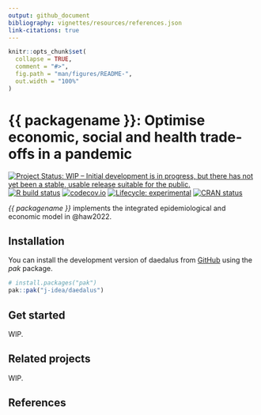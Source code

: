 ```yaml
---
output: github_document
bibliography: vignettes/resources/references.json
link-citations: true
---
```


<!-- README.md is generated from README.Rmd. Please edit that file -->

```r
knitr::opts_chunk$set(
  collapse = TRUE,
  comment = "#>",
  fig.path = "man/figures/README-",
  out.width = "100%"
)
```

# {{ packagename }}: Optimise economic, social and health trade-offs in a pandemic

<!-- badges: start -->
[![Project Status: WIP – Initial development is in progress, but there has not yet been a stable, usable release suitable for the public.](https://www.repostatus.org/badges/latest/wip.svg)](https://www.repostatus.org/#wip)
[![R build status](https://github.com/j-idea/daedalus/workflows/R-CMD-check/badge.svg)](https://github.com/j-idea/daedalus/actions/workflows/R-CMD-check.yaml)
[![codecov.io](https://codecov.io/github/j-idea/daedalus/coverage.svg?branch=main)](https://codecov.io/github/j-idea/daedalus?branch=main)
[![Lifecycle: experimental](https://img.shields.io/badge/lifecycle-experimental-orange.svg)](https://lifecycle.r-lib.org/articles/stages.html#experimental)
[![CRAN status](https://www.r-pkg.org/badges/version/daedalus)](https://CRAN.R-project.org/package=daedalus)
<!-- badges: end -->

_{{ packagename }}_ implements the integrated epidemiological and economic model in @haw2022.

## Installation

You can install the development version of daedalus from [GitHub](https://github.com/) using the _pak_ package.

``` r
# install.packages("pak")
pak::pak("j-idea/daedalus")
```

## Get started

WIP.

## Related projects

WIP.

## References
